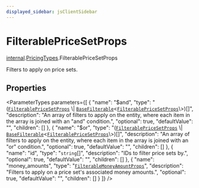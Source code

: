 ```yaml
---
displayed_sidebar: jsClientSidebar
---
```



# FilterablePriceSetProps

[internal](../../internal/modules/admin_discounts.internal.internal-1.mdx).[PricingTypes](../../internal-1/modules/admin_discounts.internal.internal-1.PricingTypes.mdx).FilterablePriceSetProps

Filters to apply on price sets.

## Properties

<ParameterTypes parameters={[
  {
    "name": "$and",
    "type": "([`FilterablePriceSetProps`](admin_discounts.internal.internal-1.PricingTypes.FilterablePriceSetProps.mdx) \\| [`BaseFilterable`](../../DAL/interfaces/admin_discounts.internal.internal-1.DAL.BaseFilterable.mdx)<[`FilterablePriceSetProps`](admin_discounts.internal.internal-1.PricingTypes.FilterablePriceSetProps.mdx)\\>)[]",
    "description": "An array of filters to apply on the entity, where each item in the array is joined with an \"and\" condition.",
    "optional": true,
    "defaultValue": "",
    "children": []
  },
  {
    "name": "$or",
    "type": "([`FilterablePriceSetProps`](admin_discounts.internal.internal-1.PricingTypes.FilterablePriceSetProps.mdx) \\| [`BaseFilterable`](../../DAL/interfaces/admin_discounts.internal.internal-1.DAL.BaseFilterable.mdx)<[`FilterablePriceSetProps`](admin_discounts.internal.internal-1.PricingTypes.FilterablePriceSetProps.mdx)\\>)[]",
    "description": "An array of filters to apply on the entity, where each item in the array is joined with an \"or\" condition.",
    "optional": true,
    "defaultValue": "",
    "children": []
  },
  {
    "name": "id",
    "type": "`string`[]",
    "description": "IDs to filter price sets by.",
    "optional": true,
    "defaultValue": "",
    "children": []
  },
  {
    "name": "money_amounts",
    "type": "[`FilterableMoneyAmountProps`](admin_discounts.internal.internal-1.PricingTypes.FilterableMoneyAmountProps.mdx)",
    "description": "Filters to apply on a price set's associated money amounts.",
    "optional": true,
    "defaultValue": "",
    "children": []
  }
]} />
